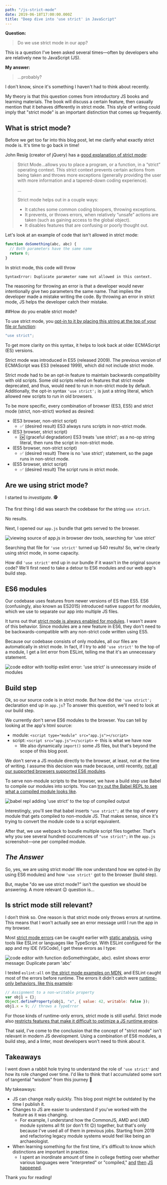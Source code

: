 ```yaml
---
path: "/js-strict-mode"
date: 2019-06-18T17:00:00.000Z
title: "Deep dive into 'use strict' in JavaScript"
---
```



**Question:**

> Do we use strict mode in our app?

This is a question I've been asked several times—often by developers who are relatively new to JavaScript (JS).

**My answer:**

> ...probably?

I don't know, since it's something I haven't had to think about recently.

My theory is that this question comes from introductory JS books and learning materials. The book will discuss a certain feature, then casually mention that it behaves differently in strict mode. This style of writing could imply that "strict mode" is an important distinction that comes up frequently.

## What is strict mode?

Before we get too far into this blog post, let me clarify what exactly strict mode is. It's time to go back in time!

John Resig (creator of jQuery) has a [good explanation of strict mode](https://johnresig.com/blog/ecmascript-5-strict-mode-json-and-more):

> Strict Mode...allows you to place a program, or a function, in a “strict” operating context. This strict context prevents certain actions from being taken and throws more exceptions (generally providing the user with more information and a tapered-down coding experience).
>
> ...
>
> Strict mode helps out in a couple ways:
>
> - It catches some common coding bloopers, throwing exceptions.
> - It prevents, or throws errors, when relatively “unsafe” actions are taken (such as gaining access to the global object).
> - It disables features that are confusing or poorly thought out.

Let's look at an example of code that isn't allowed in strict mode:

```js
function doSomething(abc, abc) {
  // Both parameters have the same name
  return 0;
}
```

In strict mode, this code will throw

```
SyntaxError: Duplicate parameter name not allowed in this context.
```

The reasoning for throwing an error is that a developer would never intentionally give two parameters the same name. That implies the developer made a mistake writing the code. By throwing an error in strict mode, JS helps the developer catch their mistake.

##How do you enable strict mode?

To use strict mode, you [opt-in to it by placing this string at the top of your file or function](https://developer.mozilla.org/en-US/docs/Web/JavaScript/Reference/Strict_mode#Invoking_strict_mode):

```js
"use strict";
```

To get more clarity on this syntax, it helps to look back at older ECMAScript (ES) versions.

Strict mode was introduced in ES5 (released 2009). The previous version of ECMAScript was ES3 (released 1999), which did not include strict mode.

Strict mode had to be an opt-in feature to maintain backwards compatibility with old scripts. Some old scripts relied on features that strict mode deprecated, and thus, would need to run in non-strict mode by default. Additionally, the opt-in syntax `'use strict';` is just a string literal, which allowed new scripts to run in old browsers.

To be more specific, every combination of browser (ES3, ES5) and strict mode (strict, non-strict) worked as desired:

- (ES3 browser, non-strict script)
  - ✅ (desired result) ES3 always runs scripts in non-strict mode.
- (ES3 browser, strict script)
  - 🆗 (graceful degradation) ES3 treats 'use strict'; as a no-op string literal, then runs the script in non-strict mode.
- (ES5 browser, non-strict script)
  - ✅ (desired result) There is no 'use strict'; statement, so the page runs in non-strict mode.
- (ES5 browser, strict script)
  - ✅ (desired result) The script runs in strict mode.

## Are we using strict mode?

I started to _investigate_. 🕵️

The first thing I did was search the codebase for the string `use strict`.

<GitGrep />

No results.

Next, I opened our `app.js` bundle that gets served to the browser.

![viewing source of app.js in browser dev tools, searching for `'use strict'`](./appjs-bundle.png)

Searching that file for `'use strict'` turned up 540 results! So, we're clearly using strict mode, in some capacity.

How did `'use strict'` end up in our bundle if it wasn't in the original source code? We'll first need to take a detour to ES6 modules and our web app's build step.

## ES6 modules

Our codebase uses features from newer versions of ES than ES5. ES6 (confusingly, also known as ES2015) introduced native support for _modules_, which we use to separate our app into multiple JS files.

It turns out that [strict mode is always enabled for modules](https://developer.mozilla.org/en-US/docs/Web/JavaScript/Reference/Statements/import). I wasn't aware of this behavior. Since modules are a new feature in ES6, they don't need to be backwards-compatible with any non-strict code written using ES5.

Because our codebase consists of only modules, all our files are automatically in strict mode. In fact, if I try to add `'use strict'` to the top of a module, I get a lint error from ESLint, telling me that it's an unnecessary statement.

![code editor with tooltip eslint error: `'use strict'` is unnecessary inside of modules](./eslint-use-strict-unnecessary.png)

## Build step

Ok, so our source code is in strict mode. But how did the `'use strict';` declaration end up in `app.js`? To answer this question, we'll need to look at our build step.

We currently don't serve ES6 modules to the browser. You can tell by looking at the app's html source:

- module: `<script type="module" src="app.js"></script>`
- script: `<script src="app.js"></script>` ← this is what we have now
  - We also dynamically `import()` some JS files, but that's beyond the scope of this blog post.

We don't serve a JS module directly to the browser, at least, not at the time of writing. I assume this decision was made because, until recently, [not all our supported browsers supported ES6 modules](https://v8.dev/features/modules).

To serve non-module scripts to the browser, we have a build step use Babel to compile our modules into scripts. You can [try out the Babel REPL to see what a compiled module looks like](https://babeljs.io/en/repl#?babili=false&browsers=&build=&builtIns=false&spec=false&loose=false&code_lz=MYewdgzgLgBAhjAvDAFASiQPhgbwFAwwBOAplAK5FgwBMA3HgL55A&debug=false&forceAllTransforms=false&shippedProposals=false&circleciRepo=&evaluate=false&fileSize=false&timeTravel=false&sourceType=module&lineWrap=true&presets=es2015%2Creact%2Cstage-2&prettier=false&targets=&version=7.4.2).

![babel repl adding `'use strict'` to the top of compiled output](./babel-repl.png)

Interestingly, you'll see that babel inserts `"use strict";` at the top of every module that gets compiled to non-module JS. That makes sense, since it's trying to convert the module code to a script equivalent.

After that, we use webpack to bundle multiple script files together. That's why you see several hundred occurrences of `"use strict";` in the `app.js` screenshot—one per compiled module.

## _The Answer_

So, yes, we are using strict mode! We now understand how we opted-in (by using ES6 modules) and how `'use strict'` got to the browser (build step).

But, maybe "do we use strict mode?" isn't the question we should be answering. A more relevant 😉 question is...

## Is strict mode still relevant?

I don’t think so. One reason is that strict mode only throws errors at runtime. This means that I won't actually see an error message until I run the app in my browser.

Most [strict mode errors](https://developer.mozilla.org/en-US/docs/Web/JavaScript/Reference/Strict_mode#Changes_in_strict_mode) can be caught earlier with [static analysis](https://en.wikipedia.org/wiki/Static_program_analysis), using tools like ESLint or languages like TypeScript. With ESLint configured for the app and my IDE (VSCode), I get these errors as I type:

![code editor with `function doSomething(abc, abc)`. eslint shows error message: Duplicate param 'abc'](./eslint-dupe-args.png)

I tested `eslint:all` on [the strict mode examples on MDN](https://developer.mozilla.org/en-US/docs/Web/JavaScript/Reference/Strict_mode#Changes_in_strict_mode), and ESLint caught most of the errors before runtime. The errors it didn't catch were [runtime-only behaviors, like this example](https://developer.mozilla.org/en-US/docs/Web/JavaScript/Reference/Strict_mode#Converting_mistakes_into_errors):

```js
// Assignment to a non-writable property
var obj1 = {};
Object.defineProperty(obj1, "x", { value: 42, writable: false });
obj1.x = 9; // throws a TypeError
```

For those kinds of runtime-only errors, strict mode is still useful. Strict mode also [restricts features that make it difficult to optimize a JS runtime engine](https://developer.mozilla.org/en-US/docs/Web/JavaScript/Reference/Strict_mode).

That said, I've come to the conclusion that the concept of "strict mode" isn't relevant in modern JS development. Using a combination of ES6 modules, a build step, and a linter, most developers won't need to think about it.

## Takeaways

I went down a rabbit hole trying to understand the role of `'use strict'` and how its role changed over time. I'd like to think that I accumulated some sort of tangential "wisdom" from this journey 🤪

My takeaways:

- JS can change really quickly. This blog post might be outdated by the time I publish it.
- Changes to JS are easier to understand if you've worked with the feature as it was changing.
  - For example, I understand how the CommonJS, AMD and UMD module systems all fit (or don't fit 😉) together, but that's only because I've used all of them in previous jobs. Starting from 2019 and refactoring legacy module systems would feel like being an archaeologist.
- When learning something for the first time, it's difficult to know which distinctions are important in practice.
  - I spent an inordinate amount of time in college fretting over whether various languages were "interpreted" or "compiled," [and](https://hacks.mozilla.org/2017/02/a-crash-course-in-just-in-time-jit-compilers) [then](https://hacks.mozilla.org/2017/02/a-cartoon-intro-to-webassembly) [JS](https://webpack.js.org/) [happened](https://github.com/terser-js/terser).

Thank you for reading!
